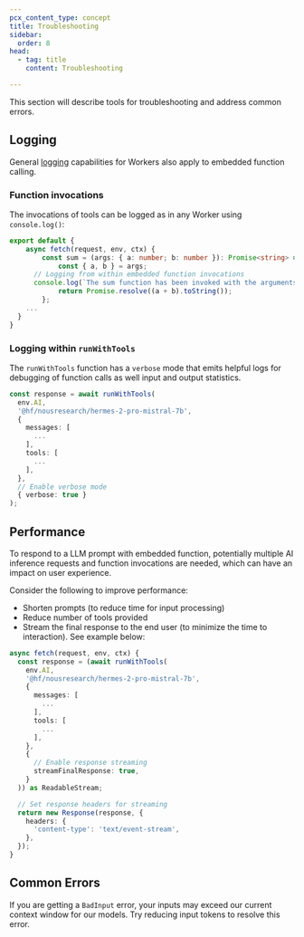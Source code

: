 ```yaml
---
pcx_content_type: concept
title: Troubleshooting
sidebar:
  order: 8
head:
  - tag: title
    content: Troubleshooting

---
```


This section will describe tools for troubleshooting and address common errors.

## Logging

General [logging](/workers/observability/logs/) capabilities for Workers also apply to embedded function calling.

### Function invocations

The invocations of tools can be logged as in any Worker using `console.log()`:

```ts title="Logging tool invocations" {6}
export default {
	async fetch(request, env, ctx) {
		const sum = (args: { a: number; b: number }): Promise<string> => {
			const { a, b } = args;
      // Logging from within embedded function invocations
      console.log(`The sum function has been invoked with the arguments a: ${a} and b: ${b}`)
			return Promise.resolve((a + b).toString());
		};
    ...
  }
}
```

### Logging within `runWithTools`

The `runWithTools` function has a `verbose` mode that emits helpful logs for debugging of function calls as well input and output statistics.

```ts title="Enabled verbose mode" {13}
const response = await runWithTools(
  env.AI,
  '@hf/nousresearch/hermes-2-pro-mistral-7b',
  {
    messages: [
      ...
    ],
    tools: [
      ...
    ],
  },
  // Enable verbose mode
  { verbose: true }
);
```

## Performance

To respond to a LLM prompt with embedded function, potentially multiple AI inference requests and function invocations are needed, which can have an impact on user experience.

Consider the following to improve performance:

* Shorten prompts (to reduce time for input processing)
* Reduce number of tools provided
* Stream the final response to the end user (to minimize the time to interaction). See example below:

```ts title="Streamed response example" {15}
async fetch(request, env, ctx) {
  const response = (await runWithTools(
    env.AI,
    '@hf/nousresearch/hermes-2-pro-mistral-7b',
    {
      messages: [
        ...
      ],
      tools: [
        ...
      ],
    },
    {
      // Enable response streaming
      streamFinalResponse: true,
    }
  )) as ReadableStream;

  // Set response headers for streaming
  return new Response(response, {
    headers: {
      'content-type': 'text/event-stream',
    },
  });
}
```

## Common Errors

If you are getting a `BadInput` error, your inputs may exceed our current context window for our models. Try reducing input tokens to resolve this error.
